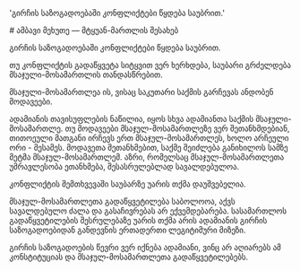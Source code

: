 
  'გირჩის საზოგადოებაში კონფლიქტები წყდება საუბრით.'

<HeroPattern />
# ამბავი მეხუთე — მტყუან-მართლის შესახებ

გირჩის საზოგადოებაში კონფლიქტები წყდება საუბრით.

თუ კონფლიქტის გადაწყვეტა სიტყვით ვერ ხერხდება, საუბარი გრძელდება მსაჯული-მოსამართლის თანდასწრებით. 

მსაჯული-მოსამართლეა ის, ვისაც საკუთარი საქმის გარჩევას ანდობენ მოდავეები.

ადამიანის თავისუფლების ნაწილია, იყოს სხვა ადამიანთა საქმის მსაჯული-მოსამართლე. თუ მოდავეები მსაჯულ-მოსამართლეზე ვერ შეთანხმდებიან, თითოეული მათგანი ირჩევს ერთ მსაჯულ-მოსამართლეს, ხოლო არჩეული ორი - მესამეს. მოდავეთა შეთანხმებით, საქმე შეიძლება განიხილოს სამზე მეტმა მსაჯულ-მოსამართლემ. აზრი, რომელსაც მსაჯულ-მოსამართლეთა უმრავლესობა ეთანხმება, შესასრულებლად სავალდებულოა.

კონფლიქტის შემთხვევაში საუბარზე უარის თქმა დაუშვებელია.

მსაჯულ-მოსამართლეთა გადაწყვეტილება საბოლოოა, აქვს სავალდებულო ძალა და გასაჩივრებას არ ექვემდებარება. სასამართლოს გადაწყვეტილების შესრულებაზე უარის თქმა არის ადამიანის გირჩის საზოგადოებიდან განდევნის ერთადერთი ლეგიტიმური მიზეზი.

გირჩის საზოგადოების წევრი ვერ იქნება ადამიანი, ვინც არ აღიარებს ამ კონსტიტუციას და მსაჯულ-მოსამართლეთა გადაწყვეტილებებს.
